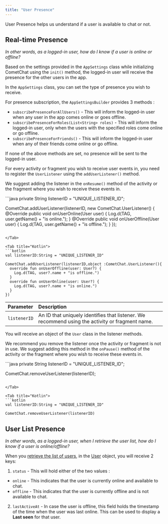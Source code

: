 ```yaml
---
title: "User Presence"
---
```




User Presence helps us understand if a user is available to chat or not.

## Real-time Presence

*In other words, as a logged-in user, how do I know if a user is online or offline?*

Based on the settings provided in the `AppSettings` class while initializing CometChat using the `init()` method, the logged-in user will receive the presence for the other users in the app.

In the `AppSettings` class, you can set the type of presence you wish to receive.

For presence subscription, the `AppSettingsBuilder` provides 3 methods :

* `subscribePresenceForAllUsers()` - This will inform the logged-in user when any user in the app comes online or goes offline.
* `subscribePresenceForRoles(List<String> roles)` - This will inform the logged-in user, only when the users with the specified roles come online or go offline.
* `subscribePresenceForFriends()` - This will inform the logged-in user when any of their friends come online or go offline.

If none of the above methods are set, no presence will be sent to the logged-in user.

For every activity or fragment you wish to receive user events in, you need to register the `UserListener` using the `addUserListener()` method.

We suggest adding the listener in the `onResume()` method of the activity or the fragment where you wish to receive these events in.

<Tabs>
<Tab title="Java">
```java
private String listenerID = "UNIQUE_LISTENER_ID";

CometChat.addUserListener(listenerID, new CometChat.UserListener() {
  @Override public void onUserOnline(User user) {
    Log.d(TAG, user.getName() + "is online.");
  }
  @Override public void onUserOffline(User user) {
    Log.d(TAG, user.getName() + "is offline.");
  }
});
```

</Tab>

<Tab title="Kotlin">
```kotlin
val listenerID:String = "UNIQUE_LISTENER_ID"

CometChat.addUserListener(listenerID,object :CometChat.UserListener(){
  override fun onUserOffline(user: User?) {
    Log.d(TAG, user?.name + "is offline.")
  }
  override fun onUserOnline(user: User?) {
    Log.d(TAG, user?.name + "is online.")
  }
})
```

</Tab>

</Tabs>

| Parameter    | Description                                                                                     |
| :------------ | :----------------------------------------------------------------------------------------------- |
| `listenerID` | An ID that uniquely identifies that listener. We recommend using the activity or fragment name. |

You will receive an object of the `User` class in the listener methods.

We recommend you remove the listener once the activity or fragment is not in use. We suggest adding this method in the `onPause()` method of the activity or the fragment where you wish to receive these events in.

<Tabs>
<Tab title="Java">
```java
private String listenerID = "UNIQUE_LISTENER_ID";

CometChat.removeUserListener(listenerID);
```

</Tab>

<Tab title="Kotlin">
```kotlin
val listenerID:String = "UNIQUE_LISTENER_ID"

CometChat.removeUserListener(listenerID)
```

</Tab>

</Tabs>

## User List Presence

*In other words, as a logged-in user, when I retrieve the user list, how do I know if a user is online/offline?*

When you [retrieve the list of users](/sdk/android/2.0/retrieve-users), in the [User](/sdk/android/2.0/user-management#user-class) object, you will receive 2 keys:

1. `status` - This will hold either of the two values :

* `online` - This indicates that the user is currently online and available to chat.
* `offline` - This indicates that the user is currently offline and is not available to chat.

2. `lastActiveAt` - In case the user is offline, this field holds the timestamp of the time when the user was last online. This can be used to display a **Last seen** for that user.

